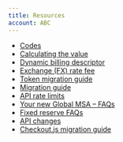 ```yaml
---
title: Resources
account: ABC
---
```

*   [Codes](/resources/codes)
*   [Calculating the value](/resources/codes/chargeback-codes)
*   [Dynamic billing descriptor](/resources/dynamic-billing-descriptor)
*   [Exchange (FX) rate fee](/resources/exchange-fx-rate-fee)
*   [Token migration guide](/resources/token-migration-guide)
*   [Migration guide](/resources/migration-guide)
*   [API rate limits](/resources/api-rate-limits)
*   [Your new Global MSA – FAQs](/resources/your-new-global-msa-fa-qs)
*   [Fixed reserve FAQs](/resources/fixed-reserve-fa-qs)
*   [API changes](/resources/api-changes)
*   [Checkout.js migration guide](/resources/checkout.js-migration-guide)

